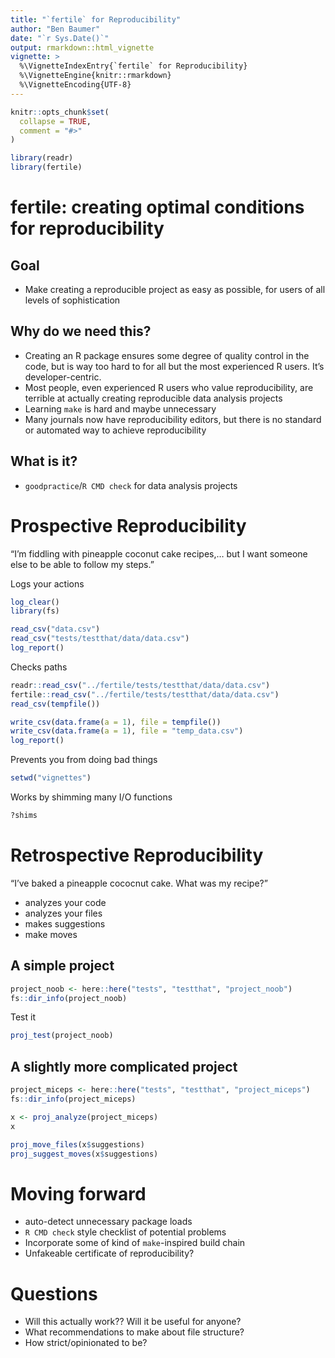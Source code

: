 ```yaml
---
title: "`fertile` for Reproducibility"
author: "Ben Baumer"
date: "`r Sys.Date()`"
output: rmarkdown::html_vignette
vignette: >
  %\VignetteIndexEntry{`fertile` for Reproducibility}
  %\VignetteEngine{knitr::rmarkdown}
  %\VignetteEncoding{UTF-8}
---
```


```r
knitr::opts_chunk$set(
  collapse = TRUE,
  comment = "#>"
)
```

```r
library(readr)
library(fertile)
```

# fertile: creating optimal conditions for reproducibility 

## Goal

- Make creating a reproducible project as easy as possible, for users of all levels of sophistication

## Why do we need this?

- Creating an R package ensures some degree of quality control in the code, but is way too hard to for all but the most experienced R users. It's developer-centric.
- Most people, even experienced R users who value reproducibility, are terrible at actually creating reproducible data analysis projects
- Learning `make` is hard and maybe unnecessary
- Many journals now have reproducibility editors, but there is no standard or automated way to achieve reproducibility

## What is it? 

- `goodpractice`/`R CMD check` for data analysis projects

# Prospective Reproducibility

"I'm fiddling with pineapple coconut cake recipes,... 
 but I want someone else to be able to follow my steps."

Logs your actions

```r
log_clear()
library(fs)

read_csv("data.csv")
read_csv("tests/testthat/data/data.csv")
log_report()
```

Checks paths

```r
readr::read_csv("../fertile/tests/testthat/data/data.csv")
fertile::read_csv("../fertile/tests/testthat/data/data.csv")
read_csv(tempfile())

write_csv(data.frame(a = 1), file = tempfile())
write_csv(data.frame(a = 1), file = "temp_data.csv")
log_report()
```

Prevents you from doing bad things

```r
setwd("vignettes")
```

Works by shimming many I/O functions

```r
?shims
```


# Retrospective Reproducibility

"I've baked a pineapple cococnut cake. What was my recipe?"

- analyzes your code
- analyzes your files
- makes suggestions
- make moves

## A simple project

```r
project_noob <- here::here("tests", "testthat", "project_noob")
fs::dir_info(project_noob)
```

Test it

```r
proj_test(project_noob)
```

## A slightly more complicated project

```r
project_miceps <- here::here("tests", "testthat", "project_miceps")
fs::dir_info(project_miceps)
```

```r
x <- proj_analyze(project_miceps)
x
```

```r
proj_move_files(x$suggestions)
proj_suggest_moves(x$suggestions)
```


# Moving forward

- auto-detect unnecessary package loads
- `R CMD check` style checklist of potential problems
- Incorporate some of kind of `make`-inspired build chain
- Unfakeable certificate of reproducibility? 

# Questions

- Will this actually work?? Will it be useful for anyone?
- What recommendations to make about file structure? 
- How strict/opinionated to be? 
